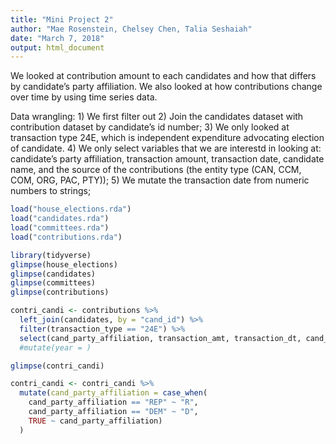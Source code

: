 ```yaml
---
title: "Mini Project 2"
author: "Mae Rosenstein, Chelsey Chen, Talia Seshaiah"
date: "March 7, 2018"
output: html_document
---
```


We looked at contribution amount to each candidates and how that differs by candidate's party affiliation. We also looked at how contributions change over time by using time series data.

Data wrangling:
1) We first filter out
2) Join the candidates dataset with contribution dataset by candidate's id number;
3) We only looked at transaction type 24E, which is independent expenditure advocating election of candidate. 
4) We only select variables that we are interestd in looking at: candidate's party affiliation, transaction amount, transaction date, candidate name, and the source of the contributions (the entity type (CAN, CCM, COM, ORG, PAC, PTY));
5) We mutate the transaction date from numeric numbers to strings;
```r
load("house_elections.rda")
load("candidates.rda")
load("committees.rda")
load("contributions.rda")
```

```r
library(tidyverse)
glimpse(house_elections)
glimpse(candidates)
glimpse(committees)
glimpse(contributions)
```


```r
contri_candi <- contributions %>% 
  left_join(candidates, by = "cand_id") %>%
  filter(transaction_type == "24E") %>%
  select(cand_party_affiliation, transaction_amt, transaction_dt, cand_name, entity_type)
  #mutate(year = )

glimpse(contri_candi)

contri_candi <- contri_candi %>%
  mutate(cand_party_affiliation = case_when(
    cand_party_affiliation == "REP" ~ "R",
    cand_party_affiliation == "DEM" ~ "D",
    TRUE ~ cand_party_affiliation)
  )
```


